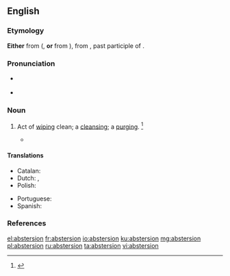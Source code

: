{{also|abstersión}}
==English==

===Etymology===
'''Either''' from ({{etyl|fro|en}}, '''or''' from {{etyl|ML.|en}} {{m|la|abstertion}}), from {{etyl|la|en}} {{m|la|abstersus}}, past participle of {{m|la|abstergēo}}.

===Pronunciation===
* {{a|RP}} {{IPA|/æbˈstɜː.ʒn̩/|lang=en}}
* {{a|US}} {{IPA|/æbˈstɝ.ʒn̩/|/əbˈstɝ.ʒn̩/|/æbˈstɝ.ʃn̩/|/əbˈstɝ.ʃn̩/|lang=en}}

===Noun===
{{en-noun}}

# {{lb|en|archaic}} Act of [[wiping]] clean; a [[cleansing]]; a [[purging]]. {{defdate|First attested around 1350 to 1470.}}<ref name=SOED>{{R:SOED5|page=9}}</ref>
#* {{quote-book|author=[[w:Sir W. Scott|Sir W. Scott]]|passage=The task of ablution and '''abstersion''' being performed.}}

====Translations====
{{trans-top|the act of cleaning}}
* Catalan: {{t|ca|abstersió|f}}
* Dutch: {{t+|nl|reiniging|f}}, {{t+|nl|zuivering|f}}
* Polish: {{t+|pl|czyszczenie}}
{{trans-mid}}
* Portuguese: {{t|pt|abstersão|f}}
* Spanish: {{t+|es|abstersión|f}}
{{trans-bottom}}

===References===
<references/>

[[el:abstersion]]
[[fr:abstersion]]
[[io:abstersion]]
[[ku:abstersion]]
[[mg:abstersion]]
[[pl:abstersion]]
[[ru:abstersion]]
[[ta:abstersion]]
[[vi:abstersion]]
